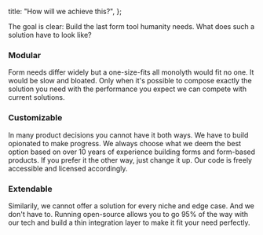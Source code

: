 
  title: "How will we achieve this?",
};

The goal is clear: Build the last form tool humanity needs. What does such a solution have to look like?

### Modular

Form needs differ widely but a one-size-fits all monolyth would fit no one. It would be slow and bloated. Only when it's possible to compose exactly the solution you need with the performance you expect we can compete with current solutions.

### Customizable

In many product decisions you cannot have it both ways. We have to build opionated to make progress. We always choose what we deem the best option based on over 10 years of experience building forms and form-based products. If you prefer it the other way, just change it up. Our code is freely accessible and licensed accordingly.

### Extendable

Similarily, we cannot offer a solution for every niche and edge case. And we don't have to. Running open-source allows you to go 95% of the way with our tech and build a thin integration layer to make it fit your need perfectly.

